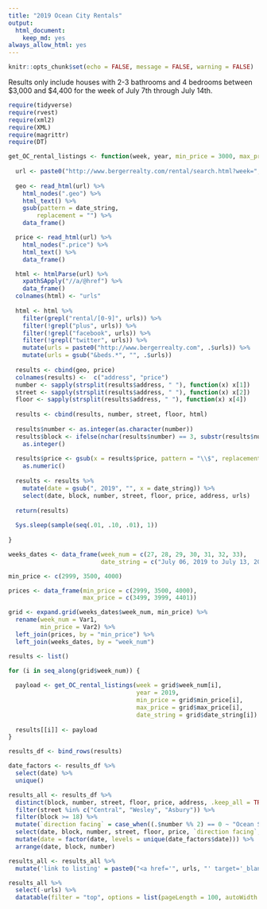 ```yaml
---
title: "2019 Ocean City Rentals"
output: 
  html_document: 
    keep_md: yes
always_allow_html: yes
---
```


```r
knitr::opts_chunk$set(echo = FALSE, message = FALSE, warning = FALSE)
```

Results only include houses with 2-3 bathrooms and 4 bedrooms between $3,000 and $4,400 for the week of July 7th through July 14th.

```r
require(tidyverse)
require(rvest)
require(xml2)
require(XML)
require(magrittr)
require(DT)

get_OC_rental_listings <- function(week, year, min_price = 3000, max_price = 3499, date_string = "July 06, 2019 to July 13, 2019") {
  
  url <- paste0("http://www.bergerrealty.com/rental/search.html?week=", week, "&nweek=1&beds=7&bath=4&ulimit=0&minprice=", min_price, "&maxprice=", max_price, "&sortby=1&limit=100&year=", year)
  
  geo <- read_html(url) %>%
    html_nodes(".geo") %>%
    html_text() %>%
    gsub(pattern = date_string, 
        replacement = "") %>%
    data_frame()

  price <- read_html(url) %>%
    html_nodes(".price") %>%
    html_text() %>%
    data_frame() 

  html <- htmlParse(url) %>%
    xpathSApply("//a/@href") %>%
    data_frame()
  colnames(html) <- "urls"
  
  html <- html %>%
    filter(grepl("rental/[0-9]", urls)) %>%
    filter(!grepl("plus", urls)) %>%
    filter(!grepl("facebook", urls)) %>%
    filter(!grepl("twitter", urls)) %>%
    mutate(urls = paste0("http://www.bergerrealty.com", .$urls)) %>%
    mutate(urls = gsub("&beds.*", "", .$urls))
  
  results <- cbind(geo, price) 
  colnames(results) <-  c("address", "price")
  number <- sapply(strsplit(results$address, " "), function(x) x[1])
  street <- sapply(strsplit(results$address, " "), function(x) x[2])
  floor <- sapply(strsplit(results$address, " "), function(x) x[4])
  
  results <- cbind(results, number, street, floor, html)
  
  results$number <- as.integer(as.character(number))
  results$block <- ifelse(nchar(results$number) == 3, substr(results$number, 1,1), substr(results$number, 1,2)) %>%
    as.integer()
  
  results$price <- gsub(x = results$price, pattern = "\\$", replacement = "") %>%
    as.numeric()
  
  results <- results %>% 
    mutate(date = gsub(", 2019", "", x = date_string)) %>%
    select(date, block, number, street, floor, price, address, urls) 
  
  return(results)
  
  Sys.sleep(sample(seq(.01, .10, .01), 1))
  
}

weeks_dates <- data_frame(week_num = c(27, 28, 29, 30, 31, 32, 33), 
                          date_string = c("July 06, 2019 to July 13, 2019", "July 13, 2019 to July 20, 2019", "July 20, 2019 to July 27, 2019", "July 27, 2019 to August 03, 2019", "August 03, 2019 to August 10, 2019", "August 10, 2019 to August 17, 2019", "August 17, 2019 to August 24, 2019"))

min_price <- c(2999, 3500, 4000)

prices <- data_frame(min_price = c(2999, 3500, 4000), 
                     max_price = c(3499, 3999, 4401))

grid <- expand.grid(weeks_dates$week_num, min_price) %>%
  rename(week_num = Var1, 
         min_price = Var2) %>%
  left_join(prices, by = "min_price") %>%
  left_join(weeks_dates, by = "week_num")

results <- list()

for (i in seq_along(grid$week_num)) {
  
  payload <- get_OC_rental_listings(week = grid$week_num[i], 
                                    year = 2019, 
                                    min_price = grid$min_price[i], 
                                    max_price = grid$max_price[i], 
                                    date_string = grid$date_string[i])
  
  results[[i]] <- payload
}

results_df <- bind_rows(results)

date_factors <- results_df %>%
  select(date) %>%
  unique()

results_all <- results_df %>%
  distinct(block, number, street, floor, price, address, .keep_all = TRUE) %>%
  filter(street %in% c("Central", "Wesley", "Asbury")) %>%
  filter(block >= 18) %>%
  mutate(`direction facing` = case_when((.$number %% 2) == 0 ~ "Ocean Side", (.$number %% 2) == 1 ~ "Bay Side")) %>%
  select(date, block, number, street, floor, price, `direction facing`, address, urls) %>%
  mutate(date = factor(date, levels = unique(date_factors$date))) %>%
  arrange(date, block, number) 

results_all <- results_all %>%
  mutate('link to listing' = paste0("<a href='", urls, "' target='_blank'>click to view</a>"))

results_all %>%
  select(-urls) %>%
  datatable(filter = "top", options = list(pageLength = 100, autoWidth = FALSE), escape = F)
```
